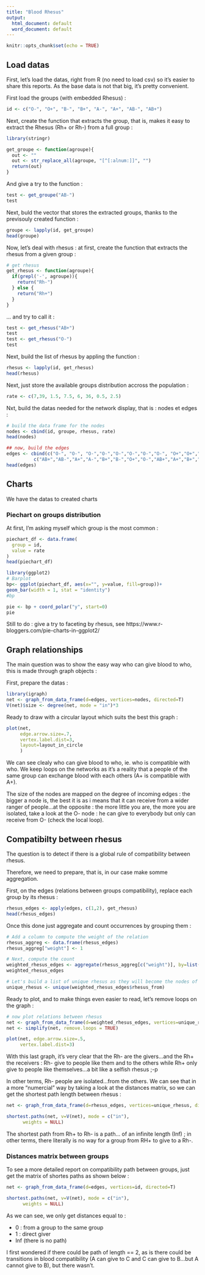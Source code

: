 ```yaml
---
title: "Blood Rhesus"
output:
  html_document: default
  word_document: default
---
```


```r
knitr::opts_chunk$set(echo = TRUE)
```

## Load datas

First, let's load the datas, right from R (no need to load csv) so it's easier to share this reports. As the base data is not that big, it's pretty convenient.

First load the groups (with embedded Rhesus) :

```r
id <- c("O-", "O+", "B-", "B+", "A-", "A+", "AB-", "AB+")
```

Next, create the function that extracts the group, that is, makes it easy to extract the Rhesus (Rh+ or Rh-) from a full group :

```r
library(stringr)

get_groupe <- function(agroupe){
  out <- ""
  out <- str_replace_all(agroupe, "[^[:alnum:]]", "")
  return(out)
}
```

And give a try to the function :

```r
test <- get_groupe("AB-")
test
```

Next, buld the vector that stores the extracted groups, thanks to the previsouly created function :


```r
groupe <- lapply(id, get_groupe)
head(groupe)
```

Now, let's deal with rhesus : at first, create the function that extracts the rhesus from a given group :

```r
# get rhesus
get_rhesus <- function(agroupe){
  if(grepl('-', agroupe)){
    return("Rh-")
  } else {
    return("Rh+")
  }
}
```
... and try to call it :

```r
test <- get_rhesus("AB+")
test
test <- get_rhesus("O-")
test
```

Next, build the list of rhesus by appling the function :

```r
rhesus <- lapply(id, get_rhesus)
head(rhesus)
```

Next, just store the available groups distribution accross the population :

```r
rate <- c(7,39, 1.5, 7.5, 6, 36, 0.5, 2.5)
```

Nxt, build the datas needed for the network display, that is : nodes et edges :

```r
# build the data frame for the nodes
nodes <- cbind(id, groupe, rhesus, rate)
head(nodes)

## now, build the edges
edges <- cbind(c("O-", "O-", "O-","O-","O-","O-","O-","O-", "O+","O+","O+","O+","B-","B-","B-","B-","B+","B+","A-","A-","A-","A-","A+","A+","AB-","AB-","AB+"),
          c("AB+","AB-","A+","A-","B+","B-","O+","O-","AB+","A+","B+","O+","AB+","AB-","B+","B-","AB+","B+", "AB+", "AB-", "A+", "A-", "AB+", "A+", "AB+", "AB-", "AB+"))
head(edges)
```

## Charts

We have the datas to created charts

### Piechart on groups distribution

At first, I'm asking myself which group is the most common :

```r
piechart_df <- data.frame(
  group = id,
  value = rate
)
head(piechart_df)

library(ggplot2)
# Barplot
bp<- ggplot(piechart_df, aes(x="", y=value, fill=group))+
geom_bar(width = 1, stat = "identity")
#bp

pie <- bp + coord_polar("y", start=0)
pie

```

Still to do : give a try to faceting by rhesus, see https://www.r-bloggers.com/pie-charts-in-ggplot2/

## Graph relationships

The main question was to show the easy way who can give blood to who, this is made through graph objects :

First, prepare the datas :

```r
library(igraph)
net <- graph_from_data_frame(d=edges, vertices=nodes, directed=T) 
V(net)$size <- degree(net, mode = "in")*3

```

Ready to draw with a circular layout which suits the best this graph :


```r
plot(net,
     edge.arrow.size=.7,
     vertex.label.dist=3,
     layout=layout_in_circle
     )
```

We can see clealy who can give blood to who, ie. who is compatible with who. We keep loops on the networks as it's a reality that a people of the same group can exchange blood with each others (A+ is compatible with A+).

The size of the nodes are mapped on the degree of incoming edges : the bigger a node is, the best it is as i means that it can receive from a wider ranger of people...at the opposite : the more little you are, the more you are isolated, take a look at the O- node : he can give to everybody  but only can receive from O- (check the local loop).

## Compatibilty between rhesus

The question is to detect if there is a global rule of compatibility between rhesus.

Therefore, we need to prepare, that is, in our case make somme aggregation.

First, on the edges (relations between groups compatibility), replace each group by its rhesus : 

```r
rhesus_edges <- apply(edges, c(1,2), get_rhesus)
head(rhesus_edges)
```

Once this done just aggregate and count occurrences by grouping them :

```r

# Add a column to compute the weight of the relation
rhesus_aggreg <- data.frame(rhesus_edges)
rhesus_aggreg["weight"] <- 1

# Next, compute the count
weighted_rhesus_edges <- aggregate(rhesus_aggreg[c("weight")], by=list(rhesus_from=rhesus_aggreg$X1, rhesus_to=rhesus_aggreg$X2), FUN=sum, na.rm=TRUE)
weighted_rhesus_edges

# Let's build a list of unique rhesus as they will become the nodes of the graph
unique_rhesus <- unique(weighted_rhesus_edges$rhesus_from)
```

Ready to plot, and to make things even easier to read, let's remove loops on the graph :

```r
# now plot relations between rhesus
net <- graph_from_data_frame(d=weighted_rhesus_edges, vertices=unique_rhesus, directed=T) 
net <- simplify(net, remove.loops = TRUE)

plot(net, edge.arrow.size=.5,
     vertex.label.dist=3)
```

With this last graph, it's very clear that the Rh- are the givers...and the Rh+ the receivers : Rh- give to people like them and to the others while Rh+ only give to people like themselves...a bit like a selfish rhesus ;-p

In other terms, Rh- people are isolated...from the others. We can see that in a more "numercial" way by taking a look at the distances matrix, so we can get the shortest path length between rhesus :

```r
net <- graph_from_data_frame(d=rhesus_edges, vertices=unique_rhesus, directed=T) 

shortest.paths(net, v=V(net), mode = c("in"),
      weights = NULL)
```

The shortest path  from Rh+ to Rh- is a path... of an infinite length (Inf) ; in other terms, there literally is no way for a group from RH+ to give to a Rh-.

### Distances matrix between groups

To see a more detailed report on compatibility path between groups, just get the matrix of shortes paths as shown below :


```r
net <- graph_from_data_frame(d=edges, vertices=id, directed=T) 

shortest.paths(net, v=V(net), mode = c("in"),
      weights = NULL)
```

As we can see, we only get distances equal to :

- 0 : from a group to the same group
- 1 : direct giver
- Inf (there is no path)

I first wondered if there could be path of length == 2, as is there could be transitions in blood compatibility (A can give to C and C can give to B...but A cannot give to B), but there wasn't.

